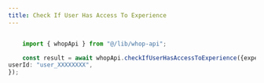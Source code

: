 ```yaml
---
title: Check If User Has Access To Experience
---
```


```typescript

	import { whopApi } from "@/lib/whop-api";

	const result = await whopApi.checkIfUserHasAccessToExperience({experienceId: "exp_XXXXXXXX" // Required!,
userId: "user_XXXXXXXX",
});
	
```
